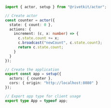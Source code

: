 ```typescript src/app.ts
import { actor, setup } from "@rivetkit/actor";

// Create actor
const counter = actor({
  state: { count: 0 },
  actions: {
    increment: (c, x: number) => {
      c.state.count += x;
      c.broadcast("newCount", c.state.count);
      return c.state.count;
    }
  }
});

// Create the application
export const app = setup({
  actors: { counter },
  cors: { origin: "http://localhost:8080" }
});

// Export app type for client usage
export type App = typeof app;
```

